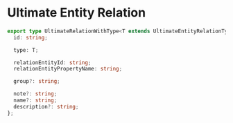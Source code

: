 # Ultimate Entity Relation

```ts filename="src/types/ultimate-entity-relation.ts" copy showLineNumbers
export type UltimateRelationWithType<T extends UltimateEntityRelationTypes> = {
  id: string;

  type: T;

  relationEntityId: string;
  relationEntityPropertyName: string;

  group?: string;

  note?: string;
  name?: string;
  description?: string;
};
```